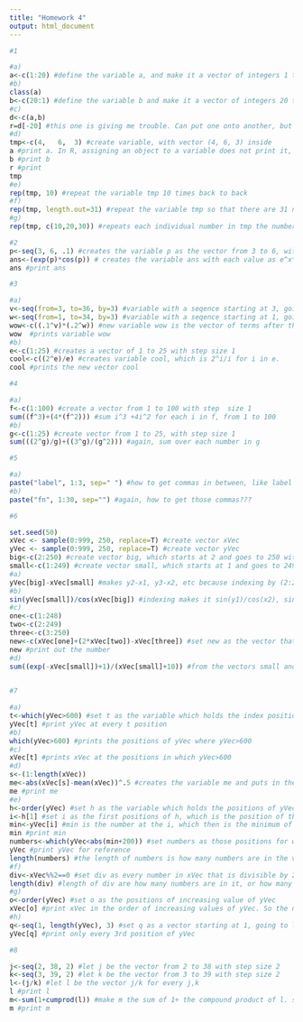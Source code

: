 ```yaml
---
title: "Homework 4"
output: html_document
---
```



```r

#1

#a)
a<-c(1:20) #define the variable a, and make it a vector of integers 1 to 20 with step size 1
#b)
class(a)
b<-c(20:1) #define the variable b and make it a vector of integers 20 to 1 with step size 1
#c)
d<-c(a,b) 
r=d[-20] #this one is giving me trouble. Can put one onto another, but that duplicates 20. Can get rid of 20 by just saying exclude the 20th term, but not sure if that is the most efficient? 
#d)
tmp<-c(4,	6,	3) #create variable, with vector (4, 6, 3) inside	
a #print a. In R, assigning an object to a variable does not print it, but stating the variable does
b #print b
r #print
tmp
#e)
rep(tmp, 10) #repeat the variable tmp 10 times back to back
#f)
rep(tmp, length.out=31) #repeat the variable tmp so that there are 31 numbers in the new vector. This ensures that the entire tmp repeats 10 times, and then there is one more 4 on the end
#g)
rep(tmp, c(10,20,30)) #repeats each individual number in tmp the number of times stated inside the new vector. So 4 repeats 10 times, 6 repeats 20 times, and 3 repeats 30 times

#2
p<-seq(3, 6, .1) #creates the variable p as the vector from 3 to 6, with step size .1
ans<-(exp(p)*cos(p)) # creates the variable ans with each value as e^x*cos(x) of each value of p. Cos is evaluated in radians, so cos(3)=-.9899 instead of in degrees where cos(3)=.9986.
ans #print ans

#3

#a)
v<-seq(from=3, to=36, by=3) #variable with a seqence starting at 3, going up to 36, with step size of 3
w<-seq(from=1, to=34, by=3) #variable with a seqence starting at 1, going up to 34, with step size of 3
wow<-c((.1^v)*(.2^w)) #new variable wow is the vector of terms after this process is applied to it
wow  #prints variable wow
#b)
e<-c(1:25) #creates a vector of 1 to 25 with step size 1
cool<-c((2^e)/e) #creates variable cool, which is 2^i/i for i in e. 
cool #prints the new vector cool

#4

#a)
f<-c(1:100) #create a vector from 1 to 100 with step  size 1
sum((f^3)+(4*(f^2))) #sum i^3 +4i^2 for each i in f, from 1 to 100
#b)
g<-c(1:25) #create vector from 1 to 25, with step size 1
sum(((2^g)/g)+((3^g)/(g^2))) #again, sum over each number in g

#5

#a)
paste("label", 1:3, sep=" ") #how to get commas in between, like label 1, label 2?
#b)
paste("fn", 1:30, sep="") #again, how to get those commas???

#6

set.seed(50)
xVec <- sample(0:999, 250, replace=T) #create vector xVec
yVec <- sample(0:999, 250, replace=T) #create vector yVec
big<-c(2:250) #create vector big, which starts at 2 and goes to 250 with step size 1
small<-c(1:249) #create vector small, which starts at 1 and goes to 249 with step size 1
#a)
yVec[big]-xVec[small] #makes y2-x1, y3-x2, etc because indexing by (2:250) and (1:249)
#b)
sin(yVec[small])/cos(xVec[big]) #indexing makes it sin(y1)/cos(x2), sin(y2)/cos(x3), etc.
#c)
one<-c(1:248)
two<-c(2:249)
three<-c(3:250)
new<-c(xVec[one]+(2*xVec[two])-xVec[three]) #set new as the vector that takes the xVec at the first number of one, then two times the first number of two, minus the first number of three. 
new #print out the number
#d)
sum((exp(-xVec[small])+1)/(xVec[small]+10)) #from the vectors small and big from above, use these to index xVec in the appropriate ways
    

#7

#a)
t<-which(yVec>600) #set t as the variable which holds the index positions of all yVec>600
yVec[t] #print yVec at every t position
#b)
which(yVec>600) #prints the positions of yVec where yVec>600
#c)
xVec[t] #prints xVec at the positions in which yVec>600
#d)
s<-(1:length(xVec)) 
me<-abs(xVec[s]-mean(xVec))^.5 #creates the variable me and puts in the vector of the absolute value (which is key in case xVec is less than the mean) of each value of xVec minus the mean of xVec, all to the power of 1/2.
me #print me
#e)
h<-order(yVec) #set h as the variable which holds the positions of yVec for yVec in increasing order
i<-h[1] #set i as the first positions of h, which is the position of the smallest number in yVec
min<-yVec[i] #min is the number at the i, which then is the minimum of yVec
min #print min
numbers<-which(yVec<abs(min+200)) #set numbers as those positions for which yVec is less than 200+min
yVec #print yVec for reference
length(numbers) #the length of numbers is how many numbers are in the vector, so counts how many numbers in yVec are less than min+200
#f)
div<-xVec%%2==0 #set div as every number in xVec that is divisible by 2, or that has remainder 0 when divided by 2
length(div) #length of div are how many numbers are in it, or how many numbers in xVec are divisible by 2
#g)
o<-order(yVec) #set o as the positions of increasing value of yVec
xVec[o] #print xVec in the order of increasing values of yVec. So the number in the same position as the smallest number in yVec becomes the first number in xVec[o]
#h)
q<-seq(1, length(yVec), 3) #set q as a vector starting at 1, going to length yVec, which is 250, with step size 3
yVec[q] #print only every 3rd position of yVec

#8

j<-seq(2, 38, 2) #let j be the vector from 2 to 38 with step size 2
k<-seq(3, 39, 2) #let k be the vector from 3 to 39 with step size 2
l<-(j/k) #let l be the vector j/k for every j,k
l #print l
m<-sum(1+cumprod(l)) #make m the sum of 1+ the compound product of l. so it is 1+(2/3)+(2/3)(4/5) etc. because j in the numerator is only evens and k in the denominator is only odds
m #print m


```